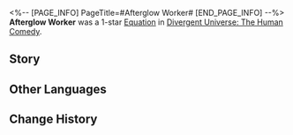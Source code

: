 <%-- [PAGE_INFO]
PageTitle=#Afterglow Worker#
[END_PAGE_INFO] --%>
{{Removed|Equation}}
{{Equation Infobox
|period   = The Human Comedy
|rarity   = 1
|path1    = Propagation*3
|path2    = Nihility*2
|effect   = Increases {{Extra Effect|Spore|60000017}}'s DMG multiplier by {{Color|h|60%}} of the original multiplier. When Spores burst, the DMG multiplier increases additionally by {{Color|h|3%}} of the original multiplier for each debuff the enemy target has.
|mentions = 
}}
'''Afterglow Worker''' was a 1-star [[Divergent Universe: The Human Comedy/Equations|Equation]] in [[Divergent Universe: The Human Comedy]].

==Story==
{{Description|When the wings cease fluttering, they stiffen beyond control, unable to be tucked in the carapace. The brain of a tired and aged insect doesn't allow you to digest such a complicated concept, not to mention you are just an ordinary Sting whose lifespan is so short that you do not even reach maturity. Dragging along your dead wings, the memory of your species will tell you where to go. The Afterglow Swarm King urges you to get rid of the food on your tarsi and proceed to your place of birth, but even such a short distance seems insurmountable to a dying Sting like you.<br /><br />In the freezing vacuum, thousands of Stings that are busy flying around suddenly pause their work. They carry you to the destination where you will join the rest of the larvae's food.}}
<!--
==Gameplay Notes==
* 
-->
==Other Languages==
{{Other Languages
|en   = Afterglow Worker
|zhs  = 残照蠧役
|zht  = 殘照蠧役
|ja   = {{Rubi|残照|ざんしょう}}の{{Rubi|虫卒|ちゅうそつ}}
|ko   = 석양의 곤충 병사
|es   = Obrer{{MC|f=a|m=o}} extingueluz
|fr   = Ravageur du crépuscule
|ru   = Закатный работник
|th   = แมลงหายนะตะวันรอน
|vi   = Kẻ Phục Dịch Ráng Chiều
|de   = Drohne des Nachglanzes
|id   = Afterglow Worker
|pt   = Trabalhador do Lusco-Fusco
}}

==Change History==
{{Change History|2.3}}